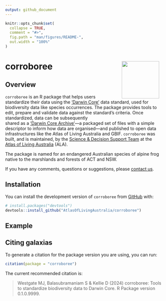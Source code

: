 ```yaml
---
output: github_document
---
```


<!-- README.md is generated from README.Rmd. Please edit that file -->

```r
knitr::opts_chunk$set(
  collapse = TRUE,
  comment = "#>",
  fig.path = "man/figures/README-",
  out.width = "100%"
)
```

# corroboree <img src="man/figures/corroboree-logo.png" align="right" style="margin: 0px 10px 0px 10px;" alt="" width="120"/><br>

<!-- badges: start -->
<!-- badges: end -->

## Overview

`corroboree` is an R package that helps users standardize their data using the 
[‘Darwin Core’](https://dwc.tdwg.org) data standard, used for biodiversity data like species occurrences. The package provides tools to edit, 
prepare and validate data against the standard's criteria. Once standardized, data can be subsequently  
shared as a ['Darwin Core Archive'](https://ipt.gbif.org/manual/en/ipt/latest/dwca-guide#what-is-darwin-core-archive-dwc-a)---a packaged set of files with a simple descriptor to inform how data are organised---and published to open data infrastructures like the Atlas of Living Australia and GBIF. `corroboree` was
built, and is maintained, by the [Science & Decision Support
Team](https://labs.ala.org.au) at the [Atlas of Living
Australia](https://www.ala.org.au) (ALA).

The package is named for an endangered Australian species of alpine frog native to the marshlands and forests of ACT and NSW.

If you have any comments, questions or suggestions, please [contact
us](mailto:support@ala.org.au).


## Installation

You can install the development version of `corroboree` from [GitHub](https://github.com/) with:

``` r
# install.packages("devtools")
devtools::install_github("AtlasOfLivingAustralia/corroboree")
```

## Example


## Citing galaxias

To generate a citation for the package version you are using, you can
run:

``` r
citation(package = "corroboree")
```

The current recommended citation is:

> Westgate MJ, Balasubramaniam S & Kellie D (2024) corroboree:
> Tools to standardize biodiversity data to Darwin Core. R Package version
> 0.1.0.9999.
